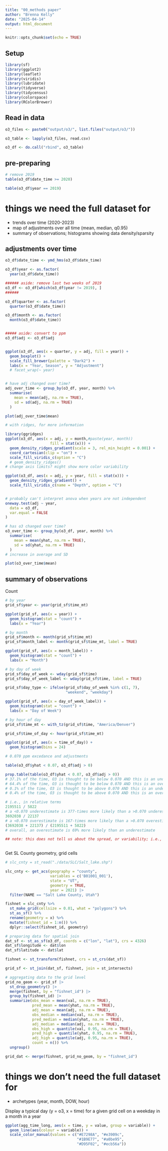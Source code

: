 ```yaml
---
title: "00_methods paper"
author: "Brenna Kelly"
date: "2025-04-14"
output: html_document
---
```


```r
knitr::opts_chunk$set(echo = TRUE)
```

## Setup

```r

library(sf)
library(ggplot2)
library(leaflet)
library(viridis)
library(lubridate)
library(tidyverse)
library(tidycensus)
library(colorspace)
library(RColorBrewer)

```


## Read in data

```r

o3_files <- paste0("output/o3/", list.files("output/o3/"))

o3_table <- lapply(o3_files, read.csv)

o3_df <- do.call("rbind", o3_table)

```

## pre-preparing

```r

# remove 2019
table(o3_df$date_time >= 2020)

table(o3_df$year == 2019)

```


# things we need the full dataset for
- trends over time (2020-2023)  
- map of adjustments over all time (mean, median, q0.95)  
- summary of observations; histograms showing data density/sparsity  

## adjustments over time

```r

o3_df$date_time <- ymd_hms(o3_df$date_time)

o3_df$year <- as.factor(
  year(o3_df$date_time))

###### aside: remove last two weeks of 2019
o3_df <- o3_df[which(o3_df$year != 2019), ]
######

o3_df$quarter <- as.factor(
  quarter(o3_df$date_time))

o3_df$month <- as.factor(
  month(o3_df$date_time))


##### aside: convert to ppm
o3_df$adj <- o3_df$adj


ggplot(o3_df, aes(x = quarter, y = adj, fill = year)) + 
  geom_boxplot() +
  scale_fill_brewer(palette = "Dark2") +
  labs(x = "Year, Season", y = "Adjustment")
  # facet_wrap(~ year)


# have adj changed over time?
adj_over_time <- group_by(o3_df, year, month) %>%
  summarise(
    mean = mean(adj, na.rm = TRUE),
    sd = sd(adj, na.rm = TRUE)
  )

plot(adj_over_time$mean)

# with ridges, for more information

library(ggridges)
ggplot(o3_df, aes(x = adj, y = month,#paste(year, month))
                    fill = stat(x))) + 
  geom_density_ridges_gradient(scale = 3, rel_min_height = 0.001) +
  coord_cartesian(clip = "on") +
  scale_fill_viridis_c(option = "C")
  # geom_density_ridges()
# change axis limits? might show more color variability

ggplot(o3_df, aes(x = adj, y = year, fill = stat(x))) +
  geom_density_ridges_gradient() +
  scale_fill_viridis_c(name = "Depth", option = "C") 


# probably can't interpret anova when years are not independent
oneway.test(adj ~ year,
  data = o3_df,
  var.equal = FALSE
)

# has o3 changed over time?
o3_over_time <- group_by(o3_df, year, month) %>%
  summarise(
    mean = mean(yhat, na.rm = TRUE),
    sd = sd(yhat, na.rm = TRUE)
  )
# increase in average and SD

plot(o3_over_time$mean)


```

## summary of observations

Count

```r

# by year
grid_sf$year <- year(grid_sf$time_mt)

ggplot(grid_sf, aes(x = year)) +
  geom_histogram(stat = "count") +
  labs(x = "Year")

# by month
grid_sf$month <- month(grid_sf$time_mt)
grid_sf$month_label <- month(grid_sf$time_mt, label = TRUE)

ggplot(grid_sf, aes(x = month_label)) +
  geom_histogram(stat = "count") +
  labs(x = "Month")

# by day of week
grid_sf$day_of_week <- wday(grid_sf$time)
grid_sf$day_of_week_label <- wday(grid_sf$time, label = TRUE)

grid_sf$day_type <- ifelse(grid_sf$day_of_week %in% c(1, 7), 
                           "weekend", "weekday")

ggplot(grid_sf, aes(x = day_of_week_label)) +
  geom_histogram(stat = "count") +
  labs(x = "Day of Week")

# by hour of day
grid_sf$time_mt <- with_tz(grid_sf$time, "America/Denver")

grid_sf$time_of_day <- hour(grid_sf$time_mt)

ggplot(grid_sf, aes(x = time_of_day)) +
  geom_histogram(bins = 24)

```


```r

# 0.070 ppm excedance and adjustments

table(o3_df$yhat < 0.07, o3_df$adj > 0)

prop.table(table(o3_df$yhat < 0.07, o3_df$adj > 0))
# 37.1% of the time, O3 is thought to be below 0.070 AND this is an underestimate
# 64.4% of the time, O3 is thought to be below 0.070 AND this is an overestimate
# 0.1% of the time, O3 is thought to be above 0.070 AND this is an underestimate
# 0.4% of the time, O3 is thought to be above 0.070 AND this is an overestimate

# i.e., in relative terms
2195511 / 5822
# a <0.070 underestimate is 377-times more likely than a >0.070 underestimate
3692038 / 22137
# a <0.070 overestimate is 167-times more likely than a >0.070 overestimate
(3692038 + 22137) / (2195511 + 5822)
# overall, an overestimate is 69% more likely than an underestimate

## note: this does not tell us about the spread, or variability; i.e., how wrong we are; just the direction



```



Get SL County geometry, grid cells

```r

# slc_cnty = st_read("./data/SLC/Salt_lake.shp")

slc_cnty <- get_acs(geography = "county",
                    variables = c('B01001_001'),
                    state = "UT",
                    geometry = TRUE,
                    year = 2021) |>
  filter(NAME == "Salt Lake County, Utah")

fishnet = slc_cnty %>%
  st_make_grid(cellsize = 0.01, what = "polygons") %>%
  st_as_sf() %>%
  rename(geometry = x) %>%
  mutate(fishnet_id = 1:n()) %>%
  dplyr::select(fishnet_id, geometry)

```


```r

# preparing data for spatial join
dat_sf <- st_as_sf(o3_df, coords = c("lon", "lat"), crs = 4326)
dat_sf$longitude <- dat$lon
dat_sf$latitude <- dat$lat

fishnet <- st_transform(fishnet, crs = st_crs(dat_sf))

grid_sf <- st_join(dat_sf, fishnet, join = st_intersects)

# aggregating data to the grid level
grid_no_geom <- grid_sf |>
  st_drop_geometry() |>
  merge(fishnet, by = "fishnet_id") |>
  group_by(fishnet_id) |>
  summarize(obs_mean = mean(val, na.rm = TRUE),
            pred_mean = mean(yhat, na.rm = TRUE),
            adj_mean = mean(adj, na.rm = TRUE),
            obs_median = median(val, na.rm = TRUE),
            pred_median = median(yhat, na.rm = TRUE),
            adj_median = median(adj, na.rm = TRUE),
            obs_high = quantile(val, 0.95, na.rm = TRUE),
            pred_high = quantile(yhat, 0.95, na.rm = TRUE),
            adj_high = quantile(adj, 0.95, na.rm = TRUE),
            count = n()) %>%
  ungroup()

grid_dat <- merge(fishnet, grid_no_geom, by = "fishnet_id")

```


# things we don't need the full dataset for  
- archetypes (year, month, DOW, hour)


Display a typical day (y = o3, x = time) for a given grid cell on a weekday in a month in a year

```r

ggplot(agg_time_long, aes(x = time, y = value, group = variable)) +
  geom_line(aes(colour = variable)) +
  scale_color_manual(values = c("#E7298A", "#e3909c",
                                "#1B9E77", "#a0be95", 
                                "#D95F02", "#ecb56a"))

```





